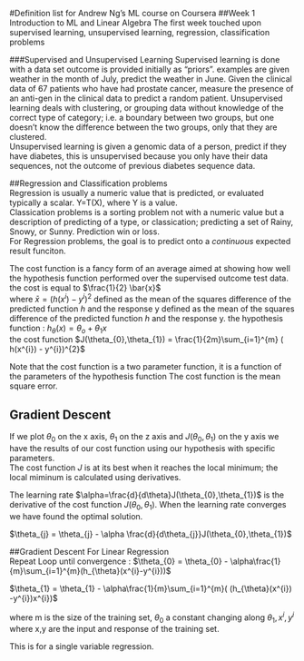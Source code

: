 #Definition list for Andrew Ng's ML course on Coursera
##Week 1 Introduction to ML and Linear Algebra
  The first week touched upon supervised learning, unsupervised learning, regression, classification problems

###Supervised and Unsupervised Learning
 Supervised learning is done with a data set outcome is provided initially as "priors".  examples are given weather in the month of July, predict the weather in June.  Given the clinical data of 67 patients who have had prostate cancer, measure the presence of an anti-gen in the clinical data to predict a random patient.  Unsupervised learning deals with clustering, or grouping data without knowledge of the correct type of category; i.e.  a boundary between two groups, but one doesn't know the difference between the two groups, only that they are clustered.  
    Unsupervised learning is given a genomic data of a person, predict if they have diabetes, this is unsupervised because you only have their data sequences, not the outcome of previous diabetes sequence data.     

##Regression and Classification problems    
 Regression is usually a numeric value that is predicted, or evaluated typically a scalar.  Y=T(X), where Y is a value.  
 Classication problems is a sorting problem not with a numeric value but a description of predicting of a type, or classication;  predicting a set of Rainy, Snowy, or Sunny.  Prediction win or loss.  
 For Regression problems, the goal is to predict onto a *continuous* expected result funciton.  

The cost function is a fancy form of an average aimed at showing how well the hypothesis function performed over the supervised outcome test data.  the cost is equal to $\frac{1}{2} \bar{x}$   
 where $\bar{x} = (h(x^{i}) - y^{i})^{2}$
 defined as the mean of the squares difference of the predicted function
 $h$ and the response y defined as the mean of the squares difference of the predicted function $h$ and the response y.
 the hypothesis function : $h_{\theta}(x)=\theta_{o} +\theta_{1}x$    
 the cost function $J(\theta_{0},\theta_{1}) = \frac{1}{2m}\sum_{i=1}^{m} ( h(x^{i}) - y^{i})^{2}$    

Note that the cost function is a two parameter function, it is a function of the parameters of the hypothesis function
The cost function is the mean square error.

## Gradient Descent   
If we plot $\theta_{0}$ on the x axis, $\theta_{1}$ on the z axis and $J(\theta_{0},\theta_{1})$ on the y axis we have the results of our cost function using our hypothesis with specific parameters.   
  The cost function $J$ is at its best when it reaches the local minimum; the local miminum is calculated using derivatives.   

The learning rate $\alpha=\frac{d}{d\theta}J(\theta_{0},\theta_{1})$ is the derivative of the cost function $J(\theta_{0},\theta_{1})$.   When the learning rate converges we have found the optimal solution.   

$\theta_{j} = \theta_{j} - \alpha \frac{d}{d\theta_{j}}J(\theta_{0},\theta_{1})$ 

   
##Gradient Descent For Linear Regression   
Repeat Loop until convergence : 
$\theta_{0} = \theta_{0} - \alpha\frac{1}{m}\sum_{i=1}^{m}(h_{\theta}(x^{i}-y^{i}))$   

$\theta_{1} = \theta_{1} - \alpha\frac{1}{m}\sum_{i=1}^{m}( (h_{\theta}(x^{i}) -y^{i})x^{i})$   

  
where m is the size of the training set, $\theta_{0}$ a constant changing along $\theta_{1}, x^{i}, y^{i}$   where x,y are the input and response of the training set.   

This is for a single variable regression.


